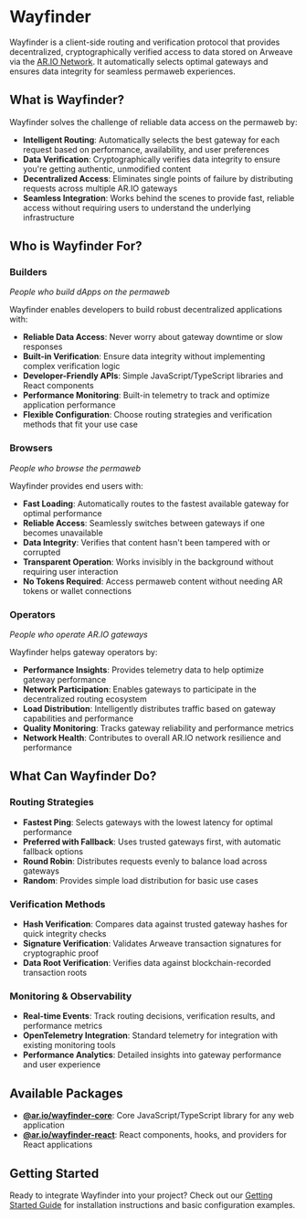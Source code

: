 # Wayfinder

Wayfinder is a client-side routing and verification protocol that provides decentralized, cryptographically verified access to data stored on Arweave via the [AR.IO Network](/gateways). It automatically selects optimal gateways and ensures data integrity for seamless permaweb experiences.

## What is Wayfinder?

Wayfinder solves the challenge of reliable data access on the permaweb by:

- **Intelligent Routing**: Automatically selects the best gateway for each request based on performance, availability, and user preferences
- **Data Verification**: Cryptographically verifies data integrity to ensure you're getting authentic, unmodified content
- **Decentralized Access**: Eliminates single points of failure by distributing requests across multiple AR.IO gateways
- **Seamless Integration**: Works behind the scenes to provide fast, reliable access without requiring users to understand the underlying infrastructure

## Who is Wayfinder For?

### Builders

_People who build dApps on the permaweb_

Wayfinder enables developers to build robust decentralized applications with:

- **Reliable Data Access**: Never worry about gateway downtime or slow responses
- **Built-in Verification**: Ensure data integrity without implementing complex verification logic
- **Developer-Friendly APIs**: Simple JavaScript/TypeScript libraries and React components
- **Performance Monitoring**: Built-in telemetry to track and optimize application performance
- **Flexible Configuration**: Choose routing strategies and verification methods that fit your use case

### Browsers

_People who browse the permaweb_

Wayfinder provides end users with:

- **Fast Loading**: Automatically routes to the fastest available gateway for optimal performance
- **Reliable Access**: Seamlessly switches between gateways if one becomes unavailable
- **Data Integrity**: Verifies that content hasn't been tampered with or corrupted
- **Transparent Operation**: Works invisibly in the background without requiring user interaction
- **No Tokens Required**: Access permaweb content without needing AR tokens or wallet connections

### Operators

_People who operate AR.IO gateways_

Wayfinder helps gateway operators by:

- **Performance Insights**: Provides telemetry data to help optimize gateway performance
- **Network Participation**: Enables gateways to participate in the decentralized routing ecosystem
- **Load Distribution**: Intelligently distributes traffic based on gateway capabilities and performance
- **Quality Monitoring**: Tracks gateway reliability and performance metrics
- **Network Health**: Contributes to overall AR.IO network resilience and performance

## What Can Wayfinder Do?

### Routing Strategies

- **Fastest Ping**: Selects gateways with the lowest latency for optimal performance
- **Preferred with Fallback**: Uses trusted gateways first, with automatic fallback options
- **Round Robin**: Distributes requests evenly to balance load across gateways
- **Random**: Provides simple load distribution for basic use cases

### Verification Methods

- **Hash Verification**: Compares data against trusted gateway hashes for quick integrity checks
- **Signature Verification**: Validates Arweave transaction signatures for cryptographic proof
- **Data Root Verification**: Verifies data against blockchain-recorded transaction roots


### Monitoring & Observability

- **Real-time Events**: Track routing decisions, verification results, and performance metrics
- **OpenTelemetry Integration**: Standard telemetry for integration with existing monitoring tools
- **Performance Analytics**: Detailed insights into gateway performance and user experience

## Available Packages

- **[@ar.io/wayfinder-core](/wayfinder/core)**: Core JavaScript/TypeScript library for any web application
- **[@ar.io/wayfinder-react](/wayfinder/react)**: React components, hooks, and providers for React applications

## Getting Started

Ready to integrate Wayfinder into your project? Check out our [Getting Started Guide](/wayfinder/getting-started) for installation instructions and basic configuration examples.
